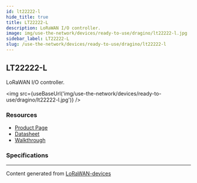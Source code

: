 ```yaml
---
id: lt22222-l
hide_title: true
title: LT22222-L
description: LoRaWAN I/O controller.
image: img/use-the-network/devices/ready-to-use/dragino/lt22222-l.jpg
sidebar_label: LT22222-L
slug: /use-the-network/devices/ready-to-use/dragino/lt22222-l
---
```



## LT22222-L

LoRaWAN I/O controller.

<img src={useBaseUrl('img/use-the-network/devices/ready-to-use/dragino/lt22222-l.jpg')} />

### Resources

- [Product Page](http://www.dragino.com/products/lora-lorawan-end-node/item/156-lt-22222-l.html)
- [Datasheet](http://www.dragino.com/downloads/index.php?dir=LT_LoRa_IO_Controller/LT22222-L/)
- [Walkthrough](https://github.com/ilovespectra/ilovespectra/tree/main/LT-22222-L)

### Specifications

---

Content generated from [LoRaWAN-devices](https://github.com/TheThingsNetwork/lorawan-devices)

